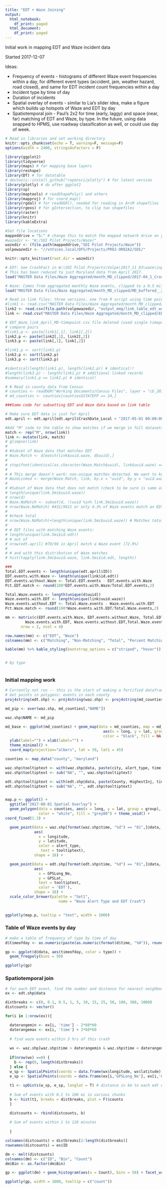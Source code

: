```yaml
---
title: "EDT + Waze Joining"
output:
  html_notebook:
    df_print: paged
  html_document:
    df_print: paged
---
```


Initial work in mapping EDT and Waze incident data

Started 2017-12-07

Ideas:

- Frequency of events - histograms of different Waze event frequencies within a day, for different event types (accident, jam, weather hazard, road closed), and same for EDT incident count frequencies within a day
- Incident type by time of day
- Duration of incidents
- Spatial overlay of events - similar to Lia's slider idea, make a figure which builds up hotspots of Waze and EDT by day
- Spatiotemporal join - Paul's 2x2 for time (early, laggy) and space (near, far) matching of EDT and Waze, by type. In the future, using data snapped to HPMS, use roadway classification as well, or could use day of week.

```r
# Read in libraries and set working directory
knitr::opts_chunk$set(echo = T, warning=F, message=F)
options(width = 2400, stringsAsFactors = F)

library(ggplot2)
library(tidyverse)
library(maps) # for mapping base layers
library(reshape)
library(DT) # for datatable
# devtools::install_github("ropensci/plotly") # for latest version
library(plotly) # do after ggplot2
library(sp)
library(maptools) # readShapePoly() and others
library(mapproj) # for coord_map()
library(rgdal) # for readOGR(), needed for reading in ArcM shapefiles
library(rgeos) # for gIntersection, to clip two shapefiles
library(raster)
library(knitr)
library(kableExtra)

#Set file locations
mappeddrive = "S:" # change this to match the mapped network drive on your machine (Z: in original)
#wazedir <- "W:/SDI Pilot Projects/Waze/"
wazedir <- (file.path(mappeddrive,"SDI Pilot Projects/Waze"))
volpewazedir <- "//vntscex.local/DFS/Projects/PROJ-OR02A2/SDI/"

knitr::opts_knit$set(root.dir = wazedir) 
```

```r

# EDT: See CrashFact in W:\SDI Pilot Projects\Volpe\2017_11_03\waze\input\edt\2016_01_to_2017_09_MD_and_IN.
# This has been reduced to just Maryland data from April 2017.
load("MASTER Data Files/Waze Aggregated/month_MD_clipped/2017-04_1_CrashFact_edited.RData")

# Waze: Comes from aggregated monthly Waze events, clipped to a 0.5 mile buffer around MD, for April 2017
load("MASTER Data Files/Waze Aggregated/month_MD_clipped/MD_buffered__2017-04.RData")

# Read in link files: three versions, one from R script using time point, one from Python script
#link1 <- read.csv("MASTER Data Files/Waze Aggregated/month_MD_clipped/EDT_Waze_link_April_MD-timepoint.csv")
link2 <- read.csv(file.path(volpewazedir, "output_mmg/link_table_edt_waze.txt"), sep = "\t")
link <- read.csv("MASTER Data Files/Waze Aggregated/month_MD_clipped/EDT_Waze_link_April_MD.csv")

# EDT_Waze_link_April_MD-timepoint.csv file deleted (used single timepoint instead of window)
# compare pairs
#link1.p <- paste(link1[,1], link1[,2])
link2.p <- paste(link2[,1], link2[,2])
link3.p <- paste(link[,1], link[,2])

#link1.p <- sort(link1.p)
link2.p <- sort(link2.p)
link3.p <- sort(link3.p)

#identical(length(link1.p), length(link2.p)) # identical!!
#length(link3.p) - length(link1.p) # additional linked records
#summary(link1.p == link2.p) # identical!

# # Read in county data from Census
# counties <- readOGR("Working Documents/Census Files", layer = "cb_2015_us_county_500k")
# md_counties <- counties[counties$STATEFP == 24,]

```


```r

###Some code for subsetting EDT and Waze data based on link table

# Make sure EDT data is just for April
edt.april <- edt.april[edt.april$CrashDate_Local < "2017-05-01 00:00:00 EDT" & edt.april$CrashDate_Local > "2017-04-01 00:00:00 EDT",] 

#Add "M" code to the table to show matches if we merge in full datasets
match <- rep("M", nrow(link))
link <- mutate(link, match)
# glimpse(link)
# 
# #Subset of Waze data that matches EDT
# Waze.Match <- d[match(link$uuid.waze, d$uuid),]
# 
# stopifnot(identical(as.character(Waze.Match$uuid), link$uuid.waze) == TRUE)
# 
# # This merge doesn't work: non-unique matches detected. We want to keep non-unique matches
# WazeLinked <- merge(Waze.Match, link, by.x = "uuid", by.y = "uuid.waze", all = T)
# 
# #Subset of Waze data that does not match (check to be sure is same as total length April Waze - number of unique match Waze)
# length(unique(link.5mi$uuid.waze))
# nrow(d)
# Waze.NoMatch <- subset(d, !(uuid %in% link.5mi$uuid.waze))
# nrow(Waze.NoMatch) #431/9921 or only 4.3% of Waze events match an EDT crash in space and time
# 
# #check total
# nrow(Waze.NoMatch)+length(unique(link.5mi$uuid.waze)) # Matches total number 
# 
# # EDT files with matching Waze events:
# length(unique(link.5mi$id.edt))
# # out of
# nrow(edt.april) #70/96 in April match a Waze event (72.9%)
# 
# # and with this distribution of Waze matches
# hist(tapply(link.5mi$uuid.waze, link.5mi$id.edt, length))

### 
Total.EDT.events <- length(unique(edt.april$ID))
EDT.events.with.Waze <- length(unique(link$id.edt))
EDT.events.without.Waze <- Total.EDT.events - EDT.events.with.Waze
Pct.EDT.match <- round(100*EDT.events.with.Waze/Total.EDT.events,2)

Total.Waze.events <- length(unique(d$uuid))
Waze.events.with.EDT <- length(unique(link$uuid.waze))
Waze.events.without.EDT <- Total.Waze.events - Waze.events.with.EDT
Pct.Waze.match <- round(100*Waze.events.with.EDT/Total.Waze.events,2)

```

```r


mm <- matrix(c(EDT.events.with.Waze, EDT.events.without.Waze, Total.EDT.events, Pct.EDT.match,
         Waze.events.with.EDT, Waze.events.without.EDT,Total.Waze.events, Pct.Waze.match), byrow=T,
       nrow = 2, ncol = 4)

row.names(mm) <- c("EDT", "Waze")
colnames(mm) <- c("Matching", "Non-Matching", "Total", "Percent Matching")

kable(mm) %>% kable_styling(bootstrap_options = c("striped", "hover"))


# by type



```

### Initial mapping work

```r
# Currently not run -- this is the start of making a fortified dataframe for ggplot mapping, to turn into a plotly map.
# Get points in polygons: events in each county
proj4string(edt.shp) <- proj4string(waz.shp) <- proj4string(md_counties)

md_pip <- over(waz.shp, md_counties[,"NAME"])

waz.shp$NAME <- md_pip

md_base <- ggplot(md_counties) + geom_map(data = md_counties, map = md_counties,
                                            aes(x = long, y = lat, group = group, map_id = id),
                                            color = "black", fill = NA) +
  ylab(label="") + xlab(label="") +
  theme_minimal() +
  coord_map(projection="albers", lat = 39, lat1 = 45)
```

```r
counties <- map_data("county", "maryland")

waz.shp$tooltiptext <- with(waz.shp@data, paste(city, alert_type, time, sep = "/n"))
waz.shp$tooltiptext <- sub("NA", "", waz.shp$tooltiptext)

edt.shp$tooltiptext <- with(edt.shp@data, paste(County, HighestInj, time, sep = "/n"))
edt.shp$tooltiptext <- sub("NA", "", edt.shp$tooltiptext)


map.p <- ggplot() +
  ggtitle("2017-08-01 Spatial Overlay") +
  geom_polygon(data = counties, aes(x = long, y = lat, group = group), 
               color = "white", fill = "grey80") + theme_void() +
coord_fixed(1.3) +

  geom_point(data = waz.shp[format(waz.shp$time, "%d") == "01",]@data, # 2017-08-01 first
             aes(
               x = longitude, 
               y = latitude, 
               color = alert_type,
                text = tooltiptext),
             shape = 16) +

  geom_point(data = edt.shp[format(edt.shp$time, "%d") == "01",]@data, # 2017-08-01 first
             aes(
               x = GPSLong_Ne, 
               y = GPSLat, 
               text = tooltiptext,
               color = 'EDT'),
             shape = 16) +
  scale_color_brewer(palette = "Set1",
                        name = "Waze Alert Type and EDT Crash")

  
ggplotly(map.p, tooltip = "text", width = 1000)

```

### Table of Waze events by day 

```r
# make a table of frequency of type by time of day
d$timeofday <- as.numeric(paste(as.numeric(format(d$time, "%H")), round(100*as.numeric(format(d$time, "%M"))/60, 0), sep = "."))

gp <- ggplot(d@data, aes(timeofday, color = type)) + 
  geom_freqpoly(bins = 50)

ggplotly(gp)

```


### Spatiotemporal join

```r

# for each EDT event, find the number and distance for nearest neighbors in space and time from Waze data
ex <- edt.shp@data

distbreaks <- c(0, 0.1, 0.5, 1, 5, 10, 15, 25, 50, 100, 300, 1000)
distcounts <- vector()

for(i in 1:nrow(ex)){

  daterangemin <- ex[i, 'time'] - 2*60*60
  daterangemax <- ex[i, 'time'] + 2*60*60
    
  # find waze events within 3 hrs of this crash
  
  wx <- waz.shp[waz.shp$time > daterangemin & waz.shp$time < daterangemax,]
  
  if(nrow(wx) ==0) {
    b <- rep(0, length(distbreaks))
  } else {
  w_sp <- SpatialPoints(coords = data.frame(wx$longitude, wx$latitude))
  e_sp <- SpatialPoints(coords = data.frame(ex[i,'GPSLong_Ne'], ex[i,'GPSLat']))
  
  t1 <- spDists(w_sp, e_sp, longlat = T) # distance in km to each edt event
  
  # Sum of events with 0.1 to 100 mi in various chunks
  b <- hist(t1, breaks = distbreaks, plot = F)$counts
  }

  distcounts <- rbind(distcounts, b)
  
  # Sum of events within 1 to 120 minutes
  
  }

colnames(distcounts) = distbreaks[2:length(distbreaks)]
rownames(distcounts) = ex$ID

dm <- melt(distcounts)
colnames(dm) <- c("ID", "Bin", "Count")
dm$Bin <- as.factor(dm$Bin)

gp <- ggplot(dm) + geom_histogram(aes(x = Count), bins = 50) + facet_wrap(~Bin) + ylab("Frequency") + xlab("Count of Waze Events")

ggplotly(gp, width = 1000, tooltip = c("count"))

```
